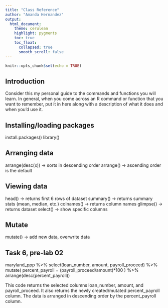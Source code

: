 ```yaml
---
title: "Class Reference"
author: "Amanda Hernandez"
output:
  html_document:
    theme: cerulean
    highlight: pygments
    toc: true
    toc_float:
      collapsed: true
      smooth_scroll: false
---
```


```r
knitr::opts_chunk$set(echo = TRUE)
```

## Introduction

Consider this my personal guide to the commands and functions you will learn. In general, when you come across an R command or function that you want to remember, put it in here along with a description of what it does and when you'd use it.

## Installing/loading packages

install.packages()
library()

## Arranging data

arrange(desc(x)) -> sorts in descending order
arrange() -> ascending order is the default

## Viewing data

head() -> returns first 6 rows of dataset
summary() -> returns summary stats (mean, median, etc.)
colnames() -> returns column names
glimpse() -> returns dataset
select() -> show specific columns

## Mutate
mutate() -> add new data, overwrite data

## Task 6, pre-lab 02

maryland_ppp %>%
  select(loan_number, amount, payroll_proceed) %>%
  mutate(
  percent_payroll = (payroll_proceed/amount)*100
)  %>% arrange(desc(percent_payroll))

This code returns the selected columns loan_number, amount, and payroll_proceed. It also returns the newly created/mutated percent_payroll column. The data is arranged in descending order by the percent_payroll column. 
